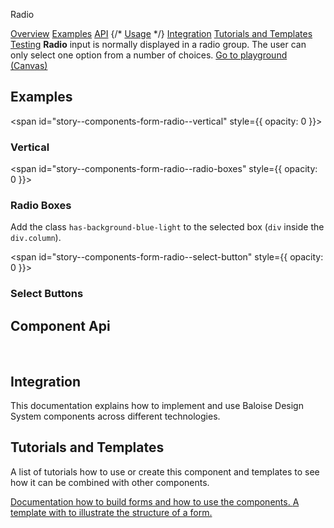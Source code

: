
<bal-doc-banner id="story--components-form-radio--basic" >Radio</bal-doc-banner>

<bal-doc-tabs>
  <a href="#story--components-form-radio--basic">Overview</a>
  <a href="#examples">Examples</a>
  <a href="#component-api">API</a>
  {/* <a href="#usage">Usage</a> */}
  <a href="#integration">Integration</a>
  <a href="#tutorials-and-templates">Tutorials and Templates</a>
  <a href="#testing">Testing</a>
</bal-doc-tabs>

<bal-doc-lead>
  <b>Radio</b> input is normally displayed in a radio group. The user can only select one option from a number of
  choices.
</bal-doc-lead>

<Canvas withSource="open">
  <Story id="components-form-radio--basic" />
</Canvas>

<bal-doc-app>
  <bal-button-group class="mb-large" position="center">
    <a class="button is-primary" href="?path=/story/components-form-radio--basic">
      Go to playground (Canvas)
    </a>
    <bal-doc-stackblitz template={Basic.parameters.docs.source.code} modules="radio"></bal-doc-stackblitz>
  </bal-button-group>
</bal-doc-app>

## Examples

<span id="story--components-form-radio--vertical" style={{ opacity: 0 }}></span>

### Vertical

<Canvas>
  <Story id="components-form-radio--vertical" />
</Canvas>

<span id="story--components-form-radio--radio-boxes" style={{ opacity: 0 }}></span>

### Radio Boxes

Add the class `has-background-blue-light` to the selected box (`div` inside the `div.column`).

<Canvas>
  <Story id="components-form-radio--radio-boxes" />
</Canvas>

<span id="story--components-form-radio--select-button" style={{ opacity: 0 }}></span>

### Select Buttons

<Canvas>
  <Story id="components-form-radio--select-button" />
</Canvas>

## Component Api


<Description markdown={radioGroup} />
<Description markdown={readme} />

<br />

## Integration

This documentation explains how to implement and use Baloise Design System components across different technologies.

<bal-doc-link-list>
  <a href="?path=/docs/development-getting-started-html5-overview--page">
    <bal-doc-link-list-item template="html5"></bal-doc-link-list-item>
  </a>
  <a href="?path=/docs/development-getting-started-vue-overview--page">
    <bal-doc-link-list-item template="vue"></bal-doc-link-list-item>
  </a>
  <a href="?path=/docs/development-getting-started-angular-overview--page">
    <bal-doc-link-list-item template="angular"></bal-doc-link-list-item>
  </a>
  <a href="?path=/docs/development-getting-started-react-overview--page">
    <bal-doc-link-list-item template="react"></bal-doc-link-list-item>
  </a>
</bal-doc-link-list>

## Tutorials and Templates

A list of tutorials how to use or create this component and templates to see how it can
be combined with other components.


<bal-doc-link-list one-column>
  <a href="?path=/story/implementation-form--page">
    <bal-doc-link-list-item image={IconDocument} subject="Form Tutorial">
      Documentation how to build forms and how to use the components.
    </bal-doc-link-list-item>
  </a>
  <a href="?path=/story/design-common-templates--contact-form">
    <bal-doc-link-list-item image={IconAccount} subject="Template Contact Form">
      A template with to illustrate the structure of a form.
    </bal-doc-link-list-item>
  </a>
</bal-doc-link-list>


<Description markdown={testing} />

<bal-doc-github link="/components/form/bal-radio/stories/bal-radio.docs.mdx"></bal-doc-github>
